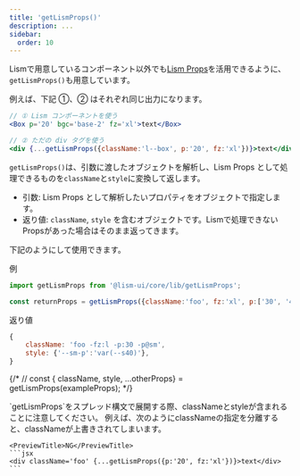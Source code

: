 ```yaml
---
title: 'getLismProps()'
description: ...
sidebar:
  order: 10
---
```



Lismで用意しているコンポーネント以外でも[Lism Props](/ja/props/lism-props)を活用できるように、`getLismProps()`も用意しています。 


例えば、下記 ①、② はそれぞれ同じ出力になります。

```jsx
// ① Lism コンポーネントを使う
<Box p='20' bgc='base-2' fz='xl'>text</Box>

// ② ただの div タグを使う
<div {...getLismProps({className:'l--box', p:'20', fz:'xl'})}>text</div>
```


`getLismProps()`は、引数に渡したオブジェクトを解析し、Lism Props として処理できるものを`className`と`style`に変換して返します。


- 引数:  Lism Props として解析したいプロパティをオブジェクトで指定します。
- 返り値: `className`, `style` を含むオブジェクトです。Lismで処理できないPropsがあった場合はそのまま返ってきます。

下記のようにして使用できます。

<PreviewTitle>例</PreviewTitle>
```jsx
import getLismProps from '@lism-ui/core/lib/getLismProps';

const returnProps = getLismProps({className:'foo', fz:'xl', p:['30', '40']});
```

<PreviewTitle>返り値</PreviewTitle>
```js
{
	className: 'foo -fz:l -p:30 -p@sm',
	style: {'--sm-p':'var(--s40)'},
}
```

{/* // const { className, style, ...otherProps} = getLismProps(exampleProps); */}

<Note title='注意点' type='warning' isFlow='s'>
	`getLismProps`をスプレッド構文で展開する際、classNameとstyleが含まれることに注意してください。  
	例えば、次のようにclassNameの指定を分離すると、classNameが上書きされてしまいます。

	<PreviewTitle>NG</PreviewTitle>
	```jsx
	<div className='foo' {...getLismProps({p:'20', fz:'xl'})}>text</div>
	```
</Note>

